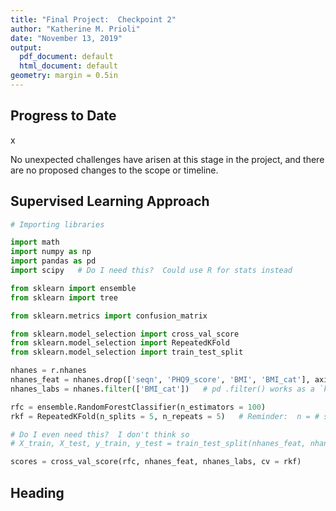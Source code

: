 ```yaml
---
title: "Final Project:  Checkpoint 2"
author: "Katherine M. Prioli"
date: "November 13, 2019"
output:
  pdf_document: default
  html_document: default
geometry: margin = 0.5in
---
```


## **Progress to Date**

x

No unexpected challenges have arisen at this stage in the project, and there are no proposed changes to the scope or timeline.


## **Supervised Learning Approach**

```python
# Importing libraries

import math
import numpy as np
import pandas as pd
import scipy   # Do I need this?  Could use R for stats instead

from sklearn import ensemble
from sklearn import tree

from sklearn.metrics import confusion_matrix

from sklearn.model_selection import cross_val_score
from sklearn.model_selection import RepeatedKFold
from sklearn.model_selection import train_test_split
```

```python
nhanes = r.nhanes
nhanes_feat = nhanes.drop(['seqn', 'PHQ9_score', 'BMI', 'BMI_cat'], axis = 1)
nhanes_labs = nhanes.filter(['BMI_cat'])   # pd .filter() works as a `keep` or dplyr::select()
```

```python
rfc = ensemble.RandomForestClassifier(n_estimators = 100)
rkf = RepeatedKFold(n_splits = 5, n_repeats = 5)   # Reminder:  n = # splits = # folds; k = # repeats

# Do I even need this?  I don't think so
# X_train, X_test, y_train, y_test = train_test_split(nhanes_feat, nhanes_labs, test.size = 0.3)

scores = cross_val_score(rfc, nhanes_feat, nhanes_labs, cv = rkf)
```


## **Heading**

